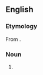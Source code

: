 ==English==

===Etymology===
From {{suffix|en|personalise|ation}}.

===Noun===
{{en-noun|~}}

# {{lb|en|British spelling}} {{alternative spelling of|en|personalization}}